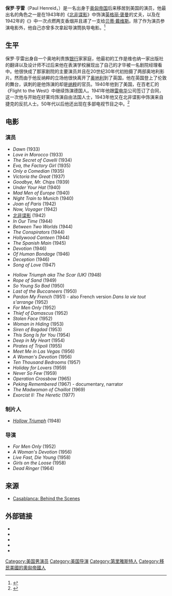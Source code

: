 {{Infobox entertainer
| image         = Paul Henreid - publicity.jpg
| caption       = circa 1940s
| birth_name    = Paul Georg Julius Freiherr von Hernried Ritter von Wassel-Waldingau<ref name="google">[http://books.google.com/books?id=lTed5oRQOMMC&pg=460#v=onepage&q&f=false]</ref> 
| birth_date     = {{birth date|1908|01|10|df=y}}<ref>{{Cite web |url=http://www.filmreference.com/film/76/Paul-Henreid.html |title=Paul Henreid Biography (1908-1992) |access-date=2013-07-28 |archive-date=2017-06-08 |archive-url=https://web.archive.org/web/20170608084654/http://www.filmreference.com/film/76/Paul-Henreid.html }}</ref>
| birth_place    = {{flag|奥匈帝国}}[[的里雅斯特|的里雅斯特]] (如今位于意大利境内)
| death_date     = {{death date and age|1992|03|29|1908|01|10|df=y}}
| death_place    = {{美国}}[[加利福尼亚州|加利福尼亚州]][[圣莫尼卡|圣莫尼卡]]<ref>{{Cite web |url=http://www.findagrave.com/cgi-bin/fg.cgi?page=gr&GRid=1775 |title=Paul Henreid |access-date=2013-07-28 |archive-date=2017-08-18 |archive-url=https://web.archive.org/web/20170818011240/https://www.findagrave.com/cgi-bin/fg.cgi?page=gr&GRid=1775 }}</ref>
| spouse         ={{marriage|Elizabeth "Lisl" Camilla Julia Gluck|1936|1992}}
| children       = Monika Henreid<br>Mimi Duncan
| type = 男演員
| years_active   = 1933-1977
}}
'''保罗·亨雷'''（Paul Henreid，{{bd|1908年|1月10日|1992年|3月29日|}}）是一名出身于[[奥匈帝国|奥匈帝国]]后来移居到美国的演员，他最出名的角色之一是在1943年的《[[北非谍影|北非谍影]]》中饰演[[英格丽·褒曼|英格丽·褒曼]]的丈夫，以及在1942年的《{{link-en|扬帆 (电影)|Now Voyager}}》中一次点燃两支香烟并且递了一支给[[贝蒂·戴维斯|贝蒂·戴维斯]]。除了作为演员参演电影外，他自己亦曾多次拿起导演筒执导电影。<ref>{{Cite web |url=http://movies.yahoo.com/person/paul-henreid/biography.html |title=Paul Henreid- Biography |accessdate=2013-07-28 |archive-date=2016-03-16 |archive-url=https://web.archive.org/web/20160316215021/https://movies.yahoo.com/person/paul-henreid/biography.html |dead-url=no }}</ref>

==生平==
保罗·亨雷出身自一个奥地利贵族[[银行|银行]]家家庭，他最初的工作是维也纳一家出版社的翻译以及设计师不过后来他在表演学校展现出了自己的才华被一名剧院经理看中。他很快成了那家剧院的主要演员并且在20世纪30年代初拍摄了两部奥地利影片。然而由于他反纳粹的立场他很快离开了[[奥地利|奥地利]]到了英国，他在英国登上了伦敦的舞台，讽刺的是他饰演的却是[[纳粹|纳粹]]的官员。1940年他到了美国，在百老汇的《Flight to the West》中继续饰演德国人。1941年他跟[[雷电华|雷电华]]公司签订了合同，这一次他与开始在好莱坞饰演自由法国人士，1943年他又在北非谍影中饰演来自捷克的反抗人士。50年代以后他还出现在多部电视节目之中。<ref>{{Cite web |url=http://www.starpulse.com/Actors/Henreid,_Paul/Biography/ |title=Paul Henreid Biography |accessdate=2013-07-28 |archive-date=2016-03-04 |archive-url=https://web.archive.org/web/20160304094805/http://www.starpulse.com/Actors/Henreid,_Paul/Biography/ |dead-url=no }}</ref>

==电影==
===演员===
{{col-begin}}
{{col-break}}
*''Dawn'' (1933)
*''Love in Morocco'' (1933)
*''The Secret of Cavelli'' (1934)
*''Eva, the Factory Girl'' (1935)
*''Only a Comedian'' (1935)
*''Victoria the Great'' (1937)
*''Goodbye, Mr. Chips'' (1939)
*''Under Your Hat'' (1940)
*''Mad Men of Europe'' (1940)
*''Night Train to Munich'' (1940)
*''Joan of Paris'' (1942)
*''Now, Voyager'' (1942)
*[[北非谍影|北非谍影]] (1942)
*''In Our Time'' (1944)
*''Between Two Worlds'' (1944)
*''The Conspirators'' (1944)
*''Hollywood Canteen'' (1944)
*''The Spanish Main'' (1945)
*''Devotion'' (1946)
*''Of Human Bondage'' (1946)
*''Deception'' (1946)
*''Song of Love'' (1947)
{{col-break}}
*''Hollow Triumph aka The Scar (UK)'' (1948)
*''Rope of Sand'' (1949)
*''So Young So Bad'' (1950)
*''Last of the Buccaneers'' (1950)
*''Pardon My French'' (1951) - also French version ''Dans la vie tout s'arrange'' (1952)
*''For Men Only'' (1952)
*''Thief of Damascus'' (1952)
*''Stolen Face'' (1952)
*''Woman in Hiding'' (1953)
*''Siren of Bagdad'' (1953)
*''This Song Is for You'' (1954)
*''Deep in My Heart'' (1954)
*''Pirates of Tripoli'' (1955)
*''Meet Me in Las Vegas'' (1956)
*''A Woman's Devotion'' (1956)
*''Ten Thousand Bedrooms'' (1957)
*''Holiday for Lovers'' (1959)
*''Never So Few'' (1959)
*''Operation Crossbow'' (1965)
*''Peking Remembered'' (1967) - documentary, narrator
*''The Madwoman of Chaillot'' (1969)
*''Exorcist II: The Heretic'' (1977)
{{col-end}}

===制片人===
*''[[Hollow_Triumph|Hollow Triumph]]'' (1948)

===导演===
*''For Men Only'' (1952)
*''A Woman's Devotion'' (1956)
*''Live Fast, Die Young'' (1958)
*''Girls on the Loose'' (1958)
*''Dead Ringer'' (1964)
==来源==
{{reflist}}
*[http://books.google.com.tw/books?id=8MNT2noiiz4C&pg=PT27&dq=Paul+Henreid&hl=zh-TW&sa=X&ei=-ZyFVOuADYblmAXZ2oGwCg&ved=0CC4Q6AEwAg#v=onepage&q=Paul%20Henreid&f=false Casablanca: Behind the Scenes]

==外部链接==
* {{IMDb name|2134}}
* {{IBDB name|84493}}
* {{Amg name|94057}}
* {{tcmdb name|84846}}
* {{Find a Grave|1775}}

{{Authority control}}
{{DEFAULTSORT:Henreid}}
[[Category:美国男演员|Category:美国男演员]]
[[Category:美国导演|Category:美国导演]]
[[Category:第里雅斯特人|Category:第里雅斯特人]]
[[Category:移民美國的奧匈帝國人|Category:移民美國的奧匈帝國人]]